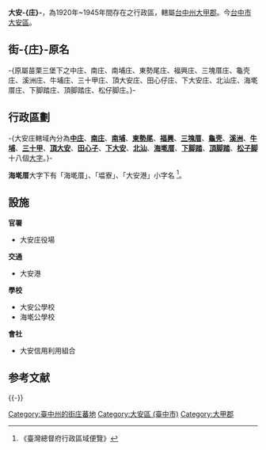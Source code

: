 {{For|台灣日治時期台北市之行政區|大安 (臺北市)}}
'''大安-{庄}-'''，為1920年~1945年間存在之行政區，轄屬[[臺中州|台中州]][[大甲郡|大甲郡]]。今[[臺中市|台中市]][[大安區_(臺中市)|大安區]]。

==街-{庄}-原名==
-{原屬苗栗三堡下之中庄、南庄、南埔庄、東勢尾庄、福興庄、三塊厝庄、龜壳庄、溪洲庄、牛埔庄、三十甲庄、頂大安庄、田心仔庄、下大安庄、北汕庄、海墘厝庄、下脚踏庄、頂脚踏庄、松仔脚庄。}-

==行政區劃==
-{大安庄轄域內分為'''[[中庄_(臺中市)|中庄]]'''、'''[[南庄_(臺中市)|南庄]]'''、'''[[南埔_(臺中市)|南埔]]'''、'''[[東勢尾|東勢尾]]'''、'''[[福興_(臺中市)|福興]]'''、'''[[三塊厝_(臺中市大安區)|三塊厝]]'''、'''[[龜殼_(地名)|龜壳]]'''、'''[[溪洲_(臺中市)|溪洲]]'''、'''[[牛埔_(臺中市)|牛埔]]'''、'''[[三十甲|三十甲]]'''、'''[[頂大安|頂大安]]'''、'''[[田心子_(臺中市)|田心子]]'''、'''[[下大安|下大安]]'''、'''[[北汕_(臺灣)|北汕]]'''、'''[[海墘厝|海墘厝]]'''、'''[[下腳踏|下脚踏]]'''、'''[[頂腳踏|頂脚踏]]'''、'''[[松子腳_(臺中市)|松子脚]]'''十八個[[大字_(行政區劃)|大字]]。}-

'''海墘厝'''大字下有「海墘厝」、「塭寮」、「大安港」小字名
<ref>《臺灣總督府行政區域便覽》</ref>。

== 設施 ==
'''官署'''

* 大安庄役場

'''交通'''

* 大安港

'''學校'''

* 大安公學校
* 海墘公學校

'''會社'''

* 大安信用利用組合

== 参考文献 ==
{{Reflist}}

{{-}}
{{台中州}}

[[Category:臺中州的街庄蕃地|Category:臺中州的街庄蕃地]]
[[Category:大安區_(臺中市)|Category:大安區 (臺中市)]]
[[Category:大甲郡|Category:大甲郡]]